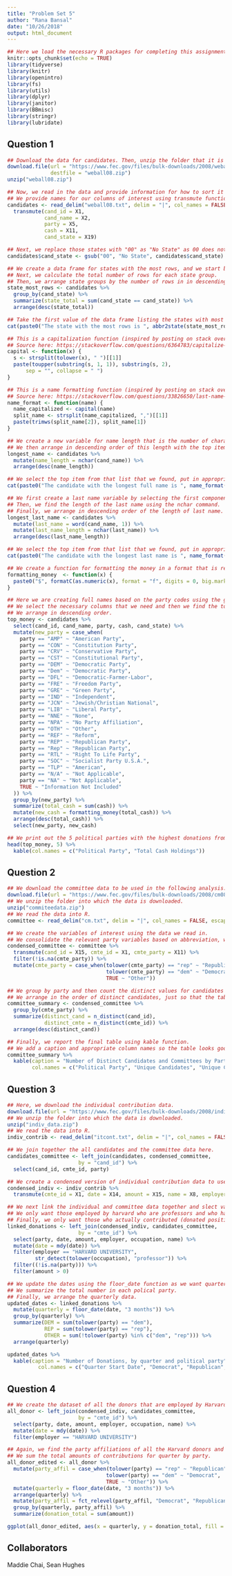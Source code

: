 ```yaml
---
title: "Problem Set 5"
author: "Rana Bansal"
date: "10/26/2018"
output: html_document
---
```


```r
## Here we load the necessary R packages for completing this assignment and doing all the necessary analysis. 
knitr::opts_chunk$set(echo = TRUE)
library(tidyverse)
library(knitr)
library(openintro)
library(fs)
library(utils)
library(dplyr)
library(janitor)
library(BBmisc)
library(stringr)
library(lubridate)
```

## Question 1
```r
## Download the data for candidates. Then, unzip the folder that it is downloaded in. 
download.file(url = "https://www.fec.gov/files/bulk-downloads/2008/weball08.zip", 
              destfile = "weball08.zip")
unzip("weball08.zip")
```

```r
## Now, we read in the data and provide information for how to sort it into columns.
## We provide names for our columns of interest using transmute function. 
candidates <- read_delim("weball08.txt", delim = "|", col_names = FALSE, escape_double = FALSE) %>%
  transmute(cand_id = X1, 
            cand_name = X2, 
            party = X5, 
            cash = X11, 
            cand_state = X19)

## Next, we replace those states with "00" as "No State" as 00 does not make sense.
candidates$cand_state <- gsub("00", "No State", candidates$cand_state)

## We create a data frame for states with the most rows, and we start by grouping by state.
## Next, we calculate the total number of rows for each state group.
## Then, we arrange state groups by the number of rows in in descending order. 
state_most_rows <- candidates %>%
  group_by(cand_state) %>%
  summarize(state_total = sum(cand_state == cand_state)) %>%
  arrange(desc(state_total))

## Take the first value of the data frame listing the states with most rows and add to string. 
cat(paste0("The state with the most rows is ", abbr2state(state_most_rows$cand_state[1]), "."))

## This is a capitalization function (inspired by posting on stack overflow) 
## Source here: https://stackoverflow.com/questions/6364783/capitalize-the-first-letter-of-both-words-in-a-two-word-string
capital <- function(x) {
  s <- strsplit(tolower(x), " ")[[1]]
  paste(toupper(substring(s, 1, 1)), substring(s, 2),
      sep = "", collapse = " ")
}

## This is a name formatting function (inspired by posting on stack overflow) 
## Source here: https://stackoverflow.com/questions/33826650/last-name-first-name-to-first-name-last-name
name_format <- function(name) {
  name_capitalized <- capital(name) 
  split_name <- strsplit(name_capitalized, ",")[[1]]
  paste(trimws(split_name[2]), split_name[1])
}

## We create a new variable for name length that is the number of characters in candidates name.
## We then arrange in descending order of this length with the top item of the table being longest name. 
longest_name <- candidates %>%
  mutate(name_length = nchar(cand_name)) %>%
  arrange(desc(name_length))

## We select the top item from that list that we found, put in appropriate format, and report the result. 
cat(paste0("The candidate with the longest full name is ", name_format(longest_name$cand_name[1]), "."))

## We first create a last name variable by selecting the first component of the cand_name variable.
## Then, we find the length of the last name using the nchar command.
## Finally, we arrange in descending order of the length of last name.
longest_last_name <- candidates %>%
  mutate(last_name = word(cand_name, 1)) %>%
  mutate(last_name_length = nchar(last_name)) %>%
  arrange(desc(last_name_length))

## We select the top item from that list that we found, put in appropriate format, and report the result.
cat(paste0("The candidate with the longest last name is ", name_format(longest_last_name$cand_name[1]), "."))

## We create a function for formatting the money in a format that is readable and appropriate using formatC. 
formatting_money  <- function(x) {
  paste0("$", formatC(as.numeric(x), format = "f", digits = 0, big.mark = ","))
}

## Here we are creating full names based on the party codes using the guidelines on FEC website.
## We select the necessary columns that we need and then we find the total cash per party. 
## We arrange in descending order. 
top_money <- candidates %>%
  select(cand_id, cand_name, party, cash, cand_state) %>%
  mutate(new_party = case_when(
    party == "AMP" ~ "American Party",
    party == "CON" ~ "Constitution Party",
    party == "CRV" ~ "Conservative Party",
    party == "CST" ~ "Constitutional Party",
    party == "DEM" ~ "Democratic Party",
    party == "Dem" ~ "Democratic Party",
    party == "DFL" ~ "Democratic-Farmer-Labor",
    party == "FRE" ~ "Freedom Party",
    party == "GRE" ~ "Green Party",
    party == "IND" ~ "Independent",
    party == "JCN" ~ "Jewish/Christian National",
    party == "LIB" ~ "Liberal Party",
    party == "NNE" ~ "None",
    party == "NPA" ~ "No Party Affiliation",
    party == "OTH" ~ "Other",
    party == "REF" ~ "Reform",
    party == "REP" ~ "Republican Party",
    party == "Rep" ~ "Republican Party",
    party == "RTL" ~ "Right To Life Party",
    party == "SOC" ~ "Socialist Party U.S.A.",
    party == "TLP" ~ "American",
    party == "N/A" ~ "Not Applicable",
    party == "NA" ~ "Not Applicable",
    TRUE ~ "Information Not Included"
  )) %>%
  group_by(new_party) %>%
  summarize(total_cash = sum(cash)) %>%
  mutate(new_cash = formatting_money(total_cash)) %>%
  arrange(desc(total_cash)) %>%
  select(new_party, new_cash)

## We print out the 5 political parties with the highest donations from the table above. 
head(top_money, 5) %>%
  kable(col.names = c("Political Party", "Total Cash Holdings"))
```

## Question 2
```r
## We download the committee data to be used in the following analysis.
download.file(url = "https://www.fec.gov/files/bulk-downloads/2008/cm08.zip", destfile = "commiteedata.zip")
## We unzip the folder into which the data is downloaded.
unzip("commiteedata.zip")
## We read the data into R.
committee <- read_delim("cm.txt", delim = "|", col_names = FALSE, escape_double = FALSE) 
```

```r
## We create the variables of interest using the data we read in.
## We consolidate the relevant party variables based on abbreviation, which takes different cases.
condensed_committee <- committee %>% 
  transmute(cand_id = X15, cmte_id = X1, cmte_party = X11) %>% 
  filter(!is.na(cmte_party)) %>%
  mutate(cmte_party = case_when(tolower(cmte_party) == "rep" ~ "Republican",
                                tolower(cmte_party) == "dem" ~ "Democrat",
                                TRUE ~ "Other"))

## We group by party and then count the distinct values for candidates and committee. 
## We arrange in the order of distinct candidates, just so that the table looks good. 
committee_summary <- condensed_committee %>% 
  group_by(cmte_party) %>% 
  summarize(distinct_cand = n_distinct(cand_id),
            distinct_cmte = n_distinct(cmte_id)) %>%
  arrange(desc(distinct_cand))

## Finally, we report the final table using kable function.
## We add a caption and appropriate column names so the table looks good. 
committee_summary %>% 
  kable(caption = "Number of Distinct Candidates and Committees by Party",
        col.names = c("Political Party", "Unique Candidates", "Unique Committees"))
```

## Question 3
```r
## Here, we download the individual contribution data. 
download.file(url = "https://www.fec.gov/files/bulk-downloads/2008/indiv08.zip", destfile = "indiv_data.zip")
## We unzip the folder into which the data is downloaded.
unzip("indiv_data.zip")
## We read the data into R.
indiv_contrib <- read_delim("itcont.txt", delim = "|", col_names = FALSE, escape_double = FALSE) 
```

```r
## We join together the all candidates and the committee data here. 
candidates_committee <- left_join(candidates, condensed_committee, 
                       by = "cand_id") %>% 
  select(cand_id, cmte_id, party)

## We create a condensed version of individual contribution data to use in this part. 
condensed_indiv <- indiv_contrib %>% 
  transmute(cmte_id = X1, date = X14, amount = X15, name = X8, employer = X12, occupation = X13) 

## We next link the individual and committee data together and slect variables we want.
## We only want those employed by harvard who are professors and who have a party.
## Finally, we only want those who actually contributed (donated positive amount).
linked_donations <- left_join(condensed_indiv, candidates_committee, 
                       by = "cmte_id") %>% 
  select(party, date, amount, employer, occupation, name) %>% 
  mutate(date = mdy(date)) %>% 
  filter(employer == "HARVARD UNIVERSITY",
         str_detect(tolower(occupation), "professor")) %>% 
  filter((!is.na(party))) %>%
  filter(amount > 0)

## We update the dates using the floor_date function as we want quarterly data.
## We summarize the total number in each polical party. 
## Finally, we arrange the quarterly data. 
updated_dates <- linked_donations %>%
  mutate(quarterly = floor_date(date, "3 months")) %>%
  group_by(quarterly) %>% 
  summarize(DEM = sum(tolower(party) == "dem"),
            REP = sum(tolower(party) == "rep"),
            OTHER = sum(!tolower(party) %in% c("dem", "rep"))) %>%
  arrange(quarterly)

updated_dates %>%
  kable(caption = "Number of Donations, by quarter and political party",
          col.names = c("Quarter Start Date", "Democrat", "Republican", "Other"))
```

## Question 4
```r
## We create the dataset of all the donors that are employed by Harvard University.
all_donor <- left_join(condensed_indiv, candidates_committee, 
                       by = "cmte_id") %>% 
  select(party, date, amount, employer, occupation, name) %>% 
  mutate(date = mdy(date)) %>% 
  filter(employer == "HARVARD UNIVERSITY")

## Again, we find the party affiliations of all the Harvard donors and look at quarterly contribution.
## We sum the total amounts of contributions for quarter by party. 
all_donor_edited <- all_donor %>%
  mutate(party_affil = case_when(tolower(party) == "rep" ~ "Republican",
                                tolower(party) == "dem" ~ "Democrat",
                                TRUE ~ "Other")) %>%
  mutate(quarterly = floor_date(date, "3 months")) %>%
  arrange(quarterly) %>%
  mutate(party_affil = fct_relevel(party_affil, "Democrat", "Republican", "Other")) %>%
  group_by(quarterly, party_affil) %>%
  summarize(donation_total = sum(amount))

ggplot(all_donor_edited, aes(x = quarterly, y = donation_total, fill = party_affil)) + geom_bar(position = "stack", stat = "identity")
```

## Collaborators
Maddie Chai, Sean Hughes
